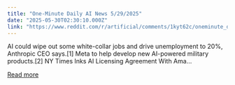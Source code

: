 ```yaml
---
title: "One-Minute Daily AI News 5/29/2025"
date: "2025-05-30T02:30:10.000Z"
link: "https://www.reddit.com/r/artificial/comments/1kyt62c/oneminute_daily_ai_news_5292025/"
---
```


AI could wipe out some white-collar jobs and drive unemployment to 20%, Anthropic CEO says.[1]
 Meta to help develop new AI-powered military products.[2]
 NY Times Inks AI Licensing Agreement With Ama...

[Read more](https://www.reddit.com/r/artificial/comments/1kyt62c/oneminute_daily_ai_news_5292025/)
